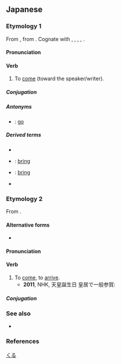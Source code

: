 ==Japanese==

===Etymology 1===
{{ja-kanjitab|く|yomi=kun}}
From {{inh|ja|ojp|sort=くる|-}}, from {{inh|ja|jpx-pro|sort=くる|*kuru}} {{rfv-etymology|ja}}. Cognate with {{cog|xug|来ん|tr=すん, sun}}, {{cog|mvi|来|tr=きぃ, ksï}}, {{cog|ryu|来ーん|tr=ちゅーん, chuun}}, {{cog|rys|来ん|tr=きぃん, kïn}}, {{cog|yoi|来ん|tr=くん, kun}}.

====Pronunciation====
{{ja-pron|くる|acc=1|acc_ref=SMK2}}
{{ja-ojad}}

====Verb====
{{ja-verb|くる|kyu=來る|type=kuru|tr=intrans}}

# To [[come]] (toward the speaker/writer).

=====Conjugation=====
{{ja-kuru|||}}
{{ja-conj-bungo||irreg-k|sik=}}

=====Antonyms=====
* {{ja-r|行く|いく}}: {{qualifier|[[verb]]}} [[go]]

=====Derived terms=====
* {{ja-r|迫り来る|せまりくる}}
* {{ja-r|持って来る|もってくる}}: {{qualifier|[[verb]]}} [[bring]] {{qualifier|the object is a thing}}
* {{ja-r|連れて来る|つれてくる}}: {{qualifier|[[verb]]}} [[bring]] {{qualifier|the object is a person}}
* {{ja-r|来る日|くるひ}}

===Etymology 2===
{{ja-kanjitab|きた|yomi=kun}}
{{ja-vp|来たす|来る|きたす|きたる|}}
From {{ja-compound|来|き|pos1=continuative form of etymology 1|linkto1=来る|至る|いたる}}.

====Alternative forms====
* {{ja-l|来たる}}

====Pronunciation====
{{ja-pron|きたる|acc=2|acc_ref=SMK2|acc2=0|acc2_ref=SMK2}}

====Verb====
{{ja-verb|type=1|tr=intrans|きたる}}

# To [[come]], to [[arrive]].
#* '''2011''', NHK, 天皇誕生日 皇居で一般参賀:
#*: {{ja-usex|'''来る'''年が皆さん一人びとりにとり、よい年であるよう祈っています。|'''きたる''' とし が みな-さん ひとりびとり に とり、 よい とし で ある よう いのって います。|I pray that '''next''' year [the '''coming''' year] will be a good year for each of you.}}

=====Conjugation=====
{{ja-go-ru|きた}}
{{ja-conj-bungo|きた|4-r}}

===See also===
* {{ja-r|来す|きたす}}

===References===
<references/>

[[Category:Japanese basic words|くる]]